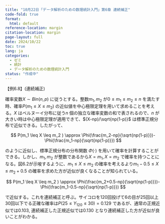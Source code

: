 ```yaml
---
title: "10月22日「データ解析のための数理統計入門」第6章 連続補正"
code-fold: true
format:
  html: default
reference-location: margin
citation-location: margin
page-layout: full
date: 2024/10/22
toc: true
lang: ja
categories:
  - ゼミ
  - 統計
  - データ解析のための数理統計入門
status: "作成中"
---
```


【例6.8】(連続補正)

確率変数$X \sim Bin(n,p)$ に従うとする。整数$m_1,m_2$ が$0 \leq m_1 \leq m_2 \leq n$ を満たす時、確率$P(m_1 \leq X \leq m_2 )$ の近似値を中心極限定理を用いて求めることを考える。$X$ はベルヌーイ分布に従う$n$ 個の独立な確率変数の和で表されるので、$n$ が大きい時は中心極限定理が適用できて、$(X-np)/\sqrt{np(1-p)}$ は標準正規分布で近似できる。したがって、

$$
P(m_1 \leq X \leq m_2 ) \approx \Phi(\frac{m_2-np}{\sqrt{np(1-p)}})-\Phi(\frac{m_1-np}{\sqrt{np(1-p)}})
$$

のように近似し、標準正規分布の分布関数 $\Phi(\cdot)$ を用いて確率を計算することができる。しかし、$m_1,m_2$ が整数であるから$X=m_1,X=m_2$ で確率を持つことになる。図6.2が示唆するように、$m_1 \leq X \leq m_2$ の確率を考えるより$m_1-0.5 \leq X \leq m_2+0.5$ の確率を求めた方が近似が良くなることが知られている。

$$
P(m_1 \leq X \leq m_2 ) \approx \Phi(\frac{m_2+0.5-np}{\sqrt{np(1-p)}})-\Phi(\frac{m_1-0.5-np}{\sqrt{np(1-p)}})
$$

で近似する。これを連続補正と呼ぶ。サイコロを120回投げて6の目が25回以上30回以下でる正確な確率は$P(25 \leq Y_{120} \leq 30)=0.129$ であるが、通常の正規近似では$0.103$, 連続補正した正規近似では$0.130$ となり連続補正した方が近似が良いことがわかる。

